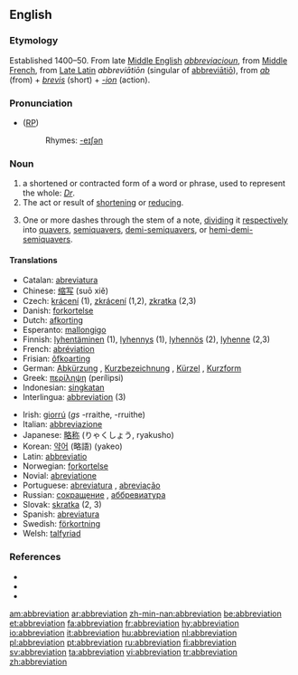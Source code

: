 ==English==
{{wikisource1911Enc|Abbreviation}}

===Etymology===
Established 1400–50. From late [[Middle English]] ''[[abbreviacioun]]'', from [[Middle French]], from [[Late Latin]] ''abbreviātiōn'' (singular of [[abbreviatio|abbreviātiō]]), from ''[[ab]]'' (from) + ''[[brevis]]'' (short) + ''[[-ion]]'' (action).

===Pronunciation===
* ([[RP]]) {{IPA|/əˌbriːviˈeɪʃn/}}
*: Rhymes: [[Rhymes:English:-eɪʃǝn|-eɪʃǝn]]

===Noun===
{{en-noun}}
# a shortened or contracted form of a word or phrase, used to represent the whole: ''[[Dr]]''.
# The act or result of [[shorten|shortening]] or [[reduce|reducing]].
# {{music}} One or more dashes through the stem of a note, [[dividing]] it [[respectively]] into [[quavers]], [[semiquavers]], [[demi-semiquavers]], or [[hemi-demi-semiquavers]].

====Translations====
{{top}}
*Catalan: [[abreviatura]] {{f}}
*Chinese: [[缩写]] (suō xiě)
*Czech: [[krácení]] {{n}} (1), [[zkrácení]] {{n}} (1,2), [[zkratka]] {{f}} (2,3)
*Danish: [[forkortelse]] {{c}}
*Dutch: [[afkorting]] {{f}}
*Esperanto: [[mallongigo]]
*Finnish: [[lyhentäminen]] (1), [[lyhennys]] (1), [[lyhennös]] (2), [[lyhenne]] (2,3)
*French: [[abréviation]] {{f}}
*Frisian: [[ôfkoarting]]
*German: [[Abkürzung]] {{f}}, [[Kurzbezeichnung]] {{f}}, [[Kürzel]] {{n}}, [[Kurzform]] {{f}}
*Greek: [[περίληψη]] (perílipsi) {{f}}
*Indonesian: [[singkat]]an
*Interlingua: [[abbreviation]] (3)
{{mid}}
*Irish: [[giorrú]] {{m}} (''gs'' -rraithe, {{p}} -rruithe)
*Italian: [[abbreviazione]]
*Japanese: [[略称]] (りゃくしょう, ryakusho)
*Korean: [[약어]] (略語) (yakeo)
*Latin: [[abbreviatio]]
*Norwegian: [[forkortelse]]
*Novial: [[abreviatione]]
*Portuguese: [[abreviatura]] {{f}}, [[abreviação]] {{f}}
*Russian: [[сокрaщение]] {{n}}, [[аббревиатура]] {{f}}
*Slovak: [[skratka]] {{f}} (2, 3)
*Spanish: [[abreviatura]] {{f}}
*Swedish: [[förkortning]] {{c}}
*Welsh: [[talfyriad]] {{m}}
{{bottom}}

===References===
{{pedialite}}
* {{R:American Heritage 2000|abbreviation}}
* {{R:Dictionary.com|abbreviation}}
* {{R:WordNet 2003|abbreviation}}

[[am:abbreviation]]
[[ar:abbreviation]]
[[zh-min-nan:abbreviation]]
[[be:abbreviation]]
[[et:abbreviation]]
[[fa:abbreviation]]
[[fr:abbreviation]]
[[hy:abbreviation]]
[[io:abbreviation]]
[[it:abbreviation]]
[[hu:abbreviation]]
[[nl:abbreviation]]
[[pl:abbreviation]]
[[pt:abbreviation]]
[[ru:abbreviation]]
[[fi:abbreviation]]
[[sv:abbreviation]]
[[ta:abbreviation]]
[[vi:abbreviation]]
[[tr:abbreviation]]
[[zh:abbreviation]]
